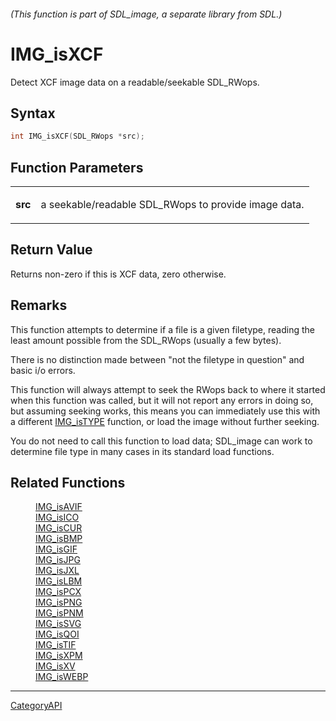 ====== (This function is part of SDL_image, a separate library from SDL.) ======
= IMG_isXCF =

Detect XCF image data on a readable/seekable SDL_RWops.

== Syntax ==

<syntaxhighlight lang='c'>
int IMG_isXCF(SDL_RWops *src);
</syntaxhighlight>

== Function Parameters ==

{|
|'''src'''
|a seekable/readable SDL_RWops to provide image data.
|}

== Return Value ==

Returns non-zero if this is XCF data, zero otherwise.

== Remarks ==

This function attempts to determine if a file is a given filetype, reading
the least amount possible from the SDL_RWops (usually a few bytes).

There is no distinction made between "not the filetype in question" and
basic i/o errors.

This function will always attempt to seek the RWops back to where it
started when this function was called, but it will not report any errors in
doing so, but assuming seeking works, this means you can immediately use
this with a different [[IMG_isTYPE]] function, or load the image without
further seeking.

You do not need to call this function to load data; SDL_image can work to
determine file type in many cases in its standard load functions.

== Related Functions ==

:[[IMG_isAVIF]]
:[[IMG_isICO]]
:[[IMG_isCUR]]
:[[IMG_isBMP]]
:[[IMG_isGIF]]
:[[IMG_isJPG]]
:[[IMG_isJXL]]
:[[IMG_isLBM]]
:[[IMG_isPCX]]
:[[IMG_isPNG]]
:[[IMG_isPNM]]
:[[IMG_isSVG]]
:[[IMG_isQOI]]
:[[IMG_isTIF]]
:[[IMG_isXPM]]
:[[IMG_isXV]]
:[[IMG_isWEBP]]

----
[[CategoryAPI]]


